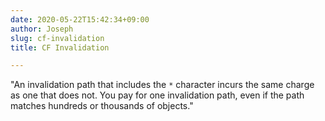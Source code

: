 ```yaml
---
date: 2020-05-22T15:42:34+09:00
author: Joseph
slug: cf-invalidation
title: CF Invalidation

---
```

"An invalidation path that includes the `*` character incurs the same charge as one that does not. You pay for one invalidation path, even if the path matches hundreds or thousands of objects."